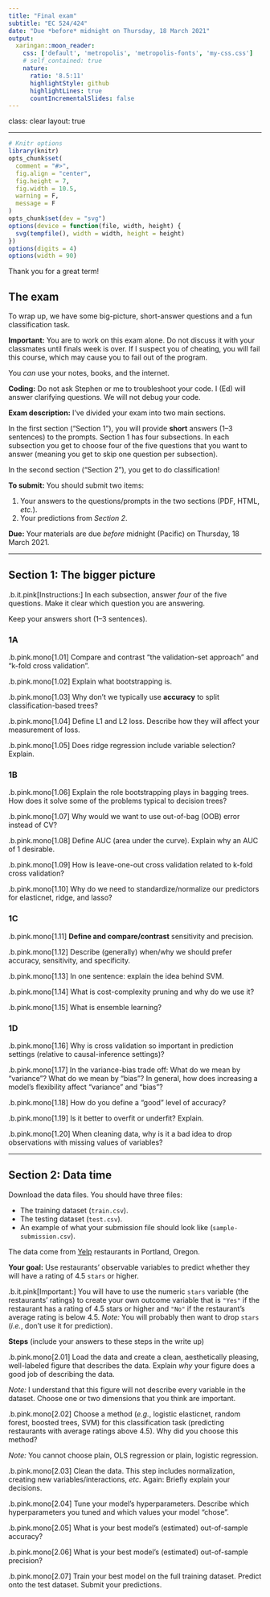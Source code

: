 ```yaml
---
title: "Final exam"
subtitle: "EC 524/424"
date: "Due *before* midnight on Thursday, 18 March 2021"
output:
  xaringan::moon_reader:
    css: ['default', 'metropolis', 'metropolis-fonts', 'my-css.css']
    # self_contained: true
    nature:
      ratio: '8.5:11'
      highlightStyle: github
      highlightLines: true
      countIncrementalSlides: false
---
```

class: clear
layout: true

---

```r
# Knitr options
library(knitr)
opts_chunk$set(
  comment = "#>",
  fig.align = "center",
  fig.height = 7,
  fig.width = 10.5,
  warning = F,
  message = F
)
opts_chunk$set(dev = "svg")
options(device = function(file, width, height) {
  svg(tempfile(), width = width, height = height)
})
options(digits = 4)
options(width = 90)
```

Thank you for a great term! 

## The exam

To wrap up, we have some big-picture, short-answer questions and a fun classification task.

**Important:** You are to work on this exam alone. Do not discuss it with your classmates until finals week is over. If I suspect you of cheating, you will fail this course, which may cause you to fail out of the program.

You *can* use your notes, books, and the internet.

**Coding:** Do not ask Stephen or me to troubleshoot your code. I (Ed) will answer clarifying questions. We will not debug your code.

**Exam description:** I've divided your exam into two main sections. 

In the first section ("Section 1"), you will provide **short** answers (1–3 sentences) to the prompts. Section 1 has four subsections. In each subsection you get to choose four of the five questions that you want to answer (meaning you get to skip one question per subsection).

In the second section ("Section 2"), you get to do classification!

**To submit:** You should submit two items:

1. Your answers to the questions/prompts in the two sections (PDF, HTML, *etc.*).
2. Your predictions from *Section 2*.

**Due:** Your materials are due *before* midnight (Pacific) on Thursday, 18 March 2021.

---

## Section 1: The bigger picture

.b.it.pink[Instructions:] In each subsection, answer *four* of the five questions. Make it clear which question you are answering.

Keep your answers short (1–3 sentences).

### 1A

.b.pink.mono[1.01] Compare and contrast "the validation-set approach" and "k-fold cross validation".

.b.pink.mono[1.02] Explain what bootstrapping is.

.b.pink.mono[1.03] Why don't we typically use **accuracy** to split classification-based trees?

.b.pink.mono[1.04] Define L1 and L2 loss. Describe how they will affect your measurement of loss.

.b.pink.mono[1.05] Does ridge regression include variable selection? Explain.

### 1B

.b.pink.mono[1.06] Explain the role bootstrapping plays in bagging trees. How does it solve some of the problems typical to decision trees?

.b.pink.mono[1.07] Why would we want to use out-of-bag (OOB) error instead of CV?

.b.pink.mono[1.08] Define AUC (area under the curve). Explain why an AUC of 1 desirable.

.b.pink.mono[1.09] How is leave-one-out cross validation related to k-fold cross validation?

.b.pink.mono[1.10] Why do we need to standardize/normalize our predictors for elasticnet, ridge, and lasso?

### 1C

.b.pink.mono[1.11] **Define and compare/contrast** sensitivity and precision.

.b.pink.mono[1.12] Describe (generally) when/why we should prefer accuracy, sensitivity, and specificity.

.b.pink.mono[1.13] In one sentence: explain the idea behind SVM.

.b.pink.mono[1.14] What is cost-complexity pruning and why do we use it?

.b.pink.mono[1.15] What is ensemble learning?

### 1D

.b.pink.mono[1.16] Why is cross validation so important in prediction settings (relative to causal-inference settings)?

.b.pink.mono[1.17] In the variance-bias trade off: What do we mean by "variance"? What do we mean by "bias"? In general, how does increasing a model's flexibility affect "variance" and "bias"?

.b.pink.mono[1.18] How do you define a "good" level of accuracy?

.b.pink.mono[1.19] Is it better to overfit or underfit? Explain.

.b.pink.mono[1.20] When cleaning data, why is it a bad idea to drop observations with missing values of variables?

---

## Section 2: Data time

Download the data files. You should have three files:

- The training dataset (`train.csv`).
- The testing dataset (`test.csv`).
- An example of what your submission file should look like (`sample-submission.csv`).

The data come from [Yelp](https://www.yelp.com/dataset) restaurants in Portland, Oregon.

**Your goal:** Use restaurants' observable variables to predict whether they will have a rating of 4.5 `stars` or higher.

.b.it.pink[Important:] You will have to use the numeric `stars` variable (the restaurants' ratings) to create your own outcome variable that is `"Yes"` if the restaurant has a rating of 4.5 stars or higher and `"No"` if the restaurant's average rating is below 4.5. *Note:* You will probably then want to drop `stars` (*i.e.*, don't use it for prediction).

**Steps** (include your answers to these steps in the write up)

.b.pink.mono[2.01] Load the data and create a clean, aesthetically pleasing, well-labeled figure that describes the data. Explain *why* your figure does a good job of describing the data. 

*Note:* I understand that this figure will not describe every variable in the dataset. Choose one or two dimensions that you think are important.

.b.pink.mono[2.02] Choose a method (*e.g.*, logistic elasticnet, random forest, boosted trees, SVM) for this classification task (predicting restaurants with average ratings above 4.5). Why did you choose this method?

*Note:* You cannot choose plain, OLS regression or plain, logistic regression.

.b.pink.mono[2.03] Clean the data. This step includes normalization, creating new variables/interactions, *etc.* Again: Briefly explain your decisions.

.b.pink.mono[2.04] Tune your model's hyperparameters. Describe which hyperparameters you tuned and which values your model "chose".

.b.pink.mono[2.05] What is your best model's (estimated) out-of-sample accuracy?

.b.pink.mono[2.06] What is your best model's (estimated) out-of-sample precision?

.b.pink.mono[2.07] Train your best model on the full training dataset. Predict onto the test dataset. Submit your predictions.